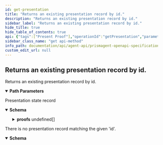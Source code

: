 ```yaml
---
id: get-presentation
title: "Returns an existing presentation record by id."
description: "Returns an existing presentation record by id."
sidebar_label: "Returns an existing presentation record by id."
hide_title: true
hide_table_of_contents: true
api: {"tags":["Present Proof"],"operationId":"getPresentation","parameters":[{"in":"path","name":"id","schema":{"type":"string"},"required":true,"description":"Unique identifier of the presentation","example":"06e126d1-fa44-4882-a243-1e326fbe21db"}],"responses":{"200":{"description":"Presentation state record","content":{"application/json":{"schema":{"description":"Presentation Status","required":["presentationId","status","proofs","data"],"properties":{"presentationId":{"type":"string"},"status":{"type":"string"},"proofs":{"type":"array","items":{"required":["schemaId","trustIssuers"],"properties":{"schemaId":{"description":"Ex ID card or driving licence","type":"string","example":"https://schema.org/Person"},"trustIssuers":{"description":"Issuer that the verifier trust trust","example":["did:web:atalaprism.io/users/testUser","did.prism:123","did:prism:..."],"type":"array","items":{"type":"string"}}}}},"data":{"type":"array","items":{"type":"string"}},"connectionId":{"type":"string"}}}}}},"404":{"description":"There is no presentation record matching the given 'id'.","content":{"application/json":{"schema":{"type":"object","description":"An RFC-7807 compliant data structure for reporting errors to the client","required":["type","title","status","instance"],"properties":{"type":{"type":"string","description":"A URI reference that identifies the problem type.","example":"https://example.org/doc/#model-MalformedEmail"},"title":{"type":"string","example":"Malformed email","description":"A short, human-readable summary of the problem type. It does not\nchange from occurrence to occurrence of the problem."},"status":{"type":"integer","format":"int32","example":400,"description":"The HTTP status code for this occurrence of the problem."},"detail":{"type":"string","description":"A human-readable explanation specific to this occurrence of the problem.","example":"The received '{}à!è@!.b}' email does not conform to the email format"},"instance":{"type":"string","example":"/problems/d914e","description":"A URI reference that identifies the specific occurrence of the problem.\nIt may or may not yield further information if dereferenced."}}}}}}},"description":"Returns an existing presentation record by id.","method":"get","path":"/present-proof/presentations/{id}","servers":[{"url":"https://k8s-dev.atalaprism.io/prism-agent/"},{"url":"http://localhost/prism-agent"}],"security":[{"ApiKeyAuth":[]}],"securitySchemes":{"ApiKeyAuth":{"type":"apiKey","in":"header","name":"apikey"}},"info":{"title":"PrismAgent OpenAPI specification","description":"OpenAPI specification for Decentralized Identifiers (DID) Operations","version":"0.1.0","contact":{"name":"Core DID","email":"atala-coredid@iohk.io"}},"postman":{"name":"Returns an existing presentation record by id.","description":{"type":"text/plain"},"url":{"path":["present-proof","presentations",":id"],"host":["{{baseUrl}}"],"query":[],"variable":[{"disabled":false,"description":{"content":"(Required) Unique identifier of the presentation","type":"text/plain"},"type":"any","value":"","key":"id"}]},"header":[{"key":"Accept","value":"application/json"}],"method":"GET"}}
sidebar_class_name: "get api-method"
info_path: documentation/api/agent-api/prismagent-openapi-specification
custom_edit_url: null
---
```



## Returns an existing presentation record by id.



Returns an existing presentation record by id.

<details style={{"marginBottom":"1rem"}} data-collapsed={false} open={true}><summary style={{}}><strong>Path Parameters</strong></summary><div><ul><ParamsItem className={"paramsItem"} param={{"in":"path","name":"id","schema":{"type":"string"},"required":true,"description":"Unique identifier of the presentation","example":"06e126d1-fa44-4882-a243-1e326fbe21db"}}></ParamsItem></ul></div></details><div><ApiTabs><TabItem label={"200"} value={"200"}><div>

Presentation state record

</div><div><MimeTabs schemaType={"response"}><TabItem label={"application/json"} value={"application/json"}><SchemaTabs><TabItem label={"Schema"} value={"Schema"}><details style={{}} data-collapsed={false} open={true}><summary style={{"textAlign":"left"}}><strong>Schema</strong></summary><div style={{"textAlign":"left","marginLeft":"1rem"}}></div><ul style={{"marginLeft":"1rem"}}><SchemaItem collapsible={false} name={"presentationId"} required={false} deprecated={undefined} schemaDescription={undefined} schemaName={"string"} qualifierMessage={undefined} defaultValue={undefined}></SchemaItem><SchemaItem collapsible={false} name={"status"} required={false} deprecated={undefined} schemaDescription={undefined} schemaName={"string"} qualifierMessage={undefined} defaultValue={undefined}></SchemaItem><SchemaItem collapsible={true} className={"schemaItem"}><details style={{}}><summary style={{}}><strong>proofs</strong><span style={{"opacity":"0.6"}}> undefined[]</span></summary><div style={{"marginLeft":"1rem"}}><SchemaItem collapsible={false} name={"schemaId"} required={false} deprecated={undefined} schemaDescription={"Ex ID card or driving licence"} schemaName={"string"} qualifierMessage={undefined} defaultValue={undefined}></SchemaItem><SchemaItem collapsible={false} name={"trustIssuers"} required={false} deprecated={undefined} schemaDescription={"Issuer that the verifier trust trust"} schemaName={"string[]"} qualifierMessage={undefined} defaultValue={undefined}></SchemaItem></div></details></SchemaItem><SchemaItem collapsible={false} name={"data"} required={false} deprecated={undefined} schemaDescription={undefined} schemaName={"string[]"} qualifierMessage={undefined} defaultValue={undefined}></SchemaItem><SchemaItem collapsible={false} name={"connectionId"} required={false} deprecated={undefined} schemaDescription={undefined} schemaName={"string"} qualifierMessage={undefined} defaultValue={undefined}></SchemaItem></ul></details></TabItem><TabItem label={"Example (from schema)"} value={"Example (from schema)"}><ResponseSamples responseExample={"{\n  \"presentationId\": \"string\",\n  \"status\": \"string\",\n  \"proofs\": [\n    {\n      \"schemaId\": \"https://schema.org/Person\",\n      \"trustIssuers\": [\n        \"did:web:atalaprism.io/users/testUser\",\n        \"did.prism:123\",\n        \"did:prism:...\"\n      ]\n    }\n  ],\n  \"data\": [\n    \"string\"\n  ],\n  \"connectionId\": \"string\"\n}"} language={"json"}></ResponseSamples></TabItem></SchemaTabs></TabItem></MimeTabs></div></TabItem><TabItem label={"404"} value={"404"}><div>

There is no presentation record matching the given 'id'.

</div><div><MimeTabs schemaType={"response"}><TabItem label={"application/json"} value={"application/json"}><SchemaTabs><TabItem label={"Schema"} value={"Schema"}><details style={{}} data-collapsed={false} open={true}><summary style={{"textAlign":"left"}}><strong>Schema</strong></summary><div style={{"textAlign":"left","marginLeft":"1rem"}}></div><ul style={{"marginLeft":"1rem"}}><SchemaItem collapsible={false} name={"type"} required={false} deprecated={undefined} schemaDescription={"A URI reference that identifies the problem type."} schemaName={"string"} qualifierMessage={undefined} defaultValue={undefined}></SchemaItem><SchemaItem collapsible={false} name={"title"} required={false} deprecated={undefined} schemaDescription={"A short, human-readable summary of the problem type. It does not\nchange from occurrence to occurrence of the problem."} schemaName={"string"} qualifierMessage={undefined} defaultValue={undefined}></SchemaItem><SchemaItem collapsible={false} name={"status"} required={false} deprecated={undefined} schemaDescription={"The HTTP status code for this occurrence of the problem."} schemaName={"int32"} qualifierMessage={undefined} defaultValue={undefined}></SchemaItem><SchemaItem collapsible={false} name={"detail"} required={false} deprecated={undefined} schemaDescription={"A human-readable explanation specific to this occurrence of the problem."} schemaName={"string"} qualifierMessage={undefined} defaultValue={undefined}></SchemaItem><SchemaItem collapsible={false} name={"instance"} required={false} deprecated={undefined} schemaDescription={"A URI reference that identifies the specific occurrence of the problem.\nIt may or may not yield further information if dereferenced."} schemaName={"string"} qualifierMessage={undefined} defaultValue={undefined}></SchemaItem></ul></details></TabItem><TabItem label={"Example (from schema)"} value={"Example (from schema)"}><ResponseSamples responseExample={"{\n  \"type\": \"https://example.org/doc/#model-MalformedEmail\",\n  \"title\": \"Malformed email\",\n  \"status\": 400,\n  \"detail\": \"The received '{}à!è@!.b}' email does not conform to the email format\",\n  \"instance\": \"/problems/d914e\"\n}"} language={"json"}></ResponseSamples></TabItem></SchemaTabs></TabItem></MimeTabs></div></TabItem></ApiTabs></div>
      